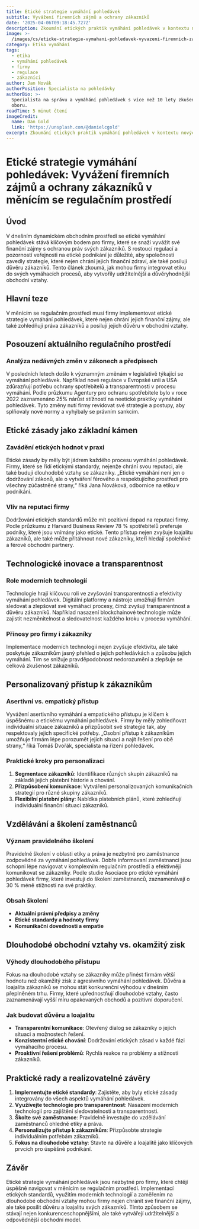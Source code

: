 ```yaml
---
title: Etické strategie vymáhání pohledávek
subtitle: Vyvážení firemních zájmů a ochrany zákazníků
date: '2025-04-06T09:18:45.727Z'
description: Zkoumání etických praktik vymáhání pohledávek v kontextu nových regulací.
image: >-
  /images/cs/eticke-strategie-vymahani-pohledavek-vyvazeni-firemnich-zajmu-a-ochrany-zakazniku-v-menicim-se-regulacnim-prostredi-1743844725470.jpg
category: Etika vymáhání
tags:
  - etika
  - vymáhání pohledávek
  - firmy
  - regulace
  - zákazníci
author: Jan Novák
authorPosition: Specialista na pohledávky
authorBio: >-
  Specialista na správu a vymáhání pohledávek s více než 10 lety zkušeností v
  oboru.
readTime: 5 minut čtení
imageCredit:
  name: Dan Gold
  link: 'https://unsplash.com/@danielcgold'
excerpt: Zkoumání etických praktik vymáhání pohledávek v kontextu nových regulací.
---
```

# Etické strategie vymáhání pohledávek: Vyvážení firemních zájmů a ochrany zákazníků v měnícím se regulačním prostředí

## Úvod

V dnešním dynamickém obchodním prostředí se etické vymáhání pohledávek stává klíčovým bodem pro firmy, které se snaží vyvážit své finanční zájmy s ochranou práv svých zákazníků. S rostoucí regulací a pozorností veřejnosti na etické podnikání je důležité, aby společnosti zavedly strategie, které nejen chrání jejich finanční zdraví, ale také posilují důvěru zákazníků. Tento článek zkoumá, jak mohou firmy integrovat etiku do svých vymáhacích procesů, aby vytvořily udržitelnější a důvěryhodnější obchodní vztahy.

## Hlavní teze

V měnícím se regulačním prostředí musí firmy implementovat etické strategie vymáhání pohledávek, které nejen chrání jejich finanční zájmy, ale také zohledňují práva zákazníků a posilují jejich důvěru v obchodní vztahy.

## Posouzení aktuálního regulačního prostředí

### Analýza nedávných změn v zákonech a předpisech

V posledních letech došlo k významným změnám v legislativě týkající se vymáhání pohledávek. Například nové regulace v Evropské unii a USA zdůrazňují potřebu ochrany spotřebitelů a transparentnosti v procesu vymáhání. Podle průzkumu Agentury pro ochranu spotřebitele bylo v roce 2022 zaznamenáno 25% nárůst stížností na neetické praktiky vymáhání pohledávek. Tyto změny nutí firmy revidovat své strategie a postupy, aby splňovaly nové normy a vyhýbaly se právním sankcím.

## Etické zásady jako základní kámen

### Zavádění etických hodnot v praxi

Etické zásady by měly být jádrem každého procesu vymáhání pohledávek. Firmy, které se řídí etickými standardy, nejenže chrání svou reputaci, ale také budují dlouhodobé vztahy se zákazníky. „Etické vymáhání není jen o dodržování zákonů, ale o vytváření férového a respektujícího prostředí pro všechny zúčastněné strany,“ říká Jana Nováková, odbornice na etiku v podnikání.

### Vliv na reputaci firmy

Dodržování etických standardů může mít pozitivní dopad na reputaci firmy. Podle průzkumu z Harvard Business Review 78 % spotřebitelů preferuje podniky, které jsou vnímány jako etické. Tento přístup nejen zvyšuje loajalitu zákazníků, ale také může přitáhnout nové zákazníky, kteří hledají spolehlivé a férové obchodní partnery.

## Technologické inovace a transparentnost

### Role moderních technologií

Technologie hrají klíčovou roli ve zvyšování transparentnosti a efektivity vymáhání pohledávek. Digitální platformy a nástroje umožňují firmám sledovat a zlepšovat své vymáhací procesy, čímž zvyšují transparentnost a důvěru zákazníků. Například nasazení blockchainové technologie může zajistit nezměnitelnost a sledovatelnost každého kroku v procesu vymáhání.

### Přínosy pro firmy i zákazníky

Implementace moderních technologií nejen zvyšuje efektivitu, ale také poskytuje zákazníkům jasný přehled o jejich pohledávkách a způsobu jejich vymáhání. Tím se snižuje pravděpodobnost nedorozumění a zlepšuje se celková zkušenost zákazníků.

## Personalizovaný přístup k zákazníkům

### Asertivní vs. empatický přístup

Vyvážení asertivního vymáhání a empatického přístupu je klíčem k úspěšnému a etickému vymáhání pohledávek. Firmy by měly zohledňovat individuální situace zákazníků a přizpůsobit své strategie tak, aby respektovaly jejich specifické potřeby. „Osobní přístup k zákazníkům umožňuje firmám lépe porozumět jejich situaci a najít řešení pro obě strany,“ říká Tomáš Dvořák, specialista na řízení pohledávek.

### Praktické kroky pro personalizaci

1. **Segmentace zákazníků**: Identifikace různých skupin zákazníků na základě jejich platební historie a chování.
2. **Přizpůsobení komunikace**: Vytváření personalizovaných komunikačních strategií pro různé skupiny zákazníků.
3. **Flexibilní platební plány**: Nabídka platebních plánů, které zohledňují individuální finanční situaci zákazníků.

## Vzdělávání a školení zaměstnanců

### Význam pravidelného školení

Pravidelné školení v oblasti etiky a práva je nezbytné pro zaměstnance zodpovědné za vymáhání pohledávek. Dobře informovaní zaměstnanci jsou schopni lépe navigovat v komplexním regulačním prostředí a efektivněji komunikovat se zákazníky. Podle studie Asociace pro etické vymáhání pohledávek firmy, které investují do školení zaměstnanců, zaznamenávají o 30 % méně stížností na své praktiky.

### Obsah školení

- **Aktuální právní předpisy a změny**
- **Etické standardy a hodnoty firmy**
- **Komunikační dovednosti a empatie**

## Dlouhodobé obchodní vztahy vs. okamžitý zisk

### Výhody dlouhodobého přístupu

Fokus na dlouhodobé vztahy se zákazníky může přinést firmám větší hodnotu než okamžitý zisk z agresivního vymáhání pohledávek. Důvěra a loajalita zákazníků se mohou stát konkurenční výhodou v dnešním přeplněném trhu. Firmy, které upřednostňují dlouhodobé vztahy, často zaznamenávají vyšší míru opakovaných obchodů a pozitivní doporučení.

### Jak budovat důvěru a loajalitu

- **Transparentní komunikace**: Otevřený dialog se zákazníky o jejich situaci a možnostech řešení.
- **Konzistentní etické chování**: Dodržování etických zásad v každé fázi vymáhacího procesu.
- **Proaktivní řešení problémů**: Rychlá reakce na problémy a stížnosti zákazníků.

## Praktické rady a realizovatelné závěry

1. **Implementujte etické standardy**: Zajistěte, aby byly etické zásady integrovány do všech aspektů vymáhání pohledávek.
2. **Využívejte technologie pro transparentnost**: Nasazení moderních technologií pro zajištění sledovatelnosti a transparentnosti.
3. **Školte své zaměstnance**: Pravidelně investujte do vzdělávání zaměstnanců ohledně etiky a práva.
4. **Personalizujte přístup k zákazníkům**: Přizpůsobte strategie individuálním potřebám zákazníků.
5. **Fokus na dlouhodobé vztahy**: Stavte na důvěře a loajalitě jako klíčových prvcích pro úspěšné podnikání.

## Závěr

Etické strategie vymáhání pohledávek jsou nezbytné pro firmy, které chtějí úspěšně navigovat v měnícím se regulačním prostředí. Implementací etických standardů, využitím moderních technologií a zaměřením na dlouhodobé obchodní vztahy mohou firmy nejen chránit své finanční zájmy, ale také posílit důvěru a loajalitu svých zákazníků. Tímto způsobem se stávají nejen konkurenceschopnějšími, ale také vytvářejí udržitelnější a odpovědnější obchodní model.
